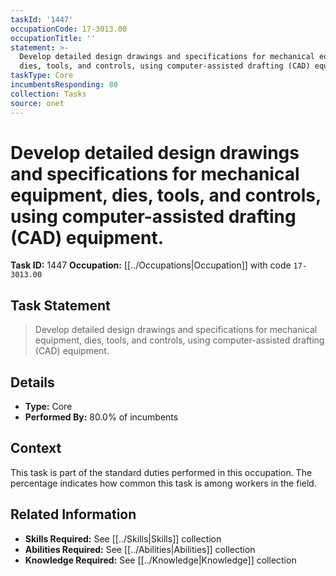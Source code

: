 ```yaml
---
taskId: '1447'
occupationCode: 17-3013.00
occupationTitle: ''
statement: >-
  Develop detailed design drawings and specifications for mechanical equipment,
  dies, tools, and controls, using computer-assisted drafting (CAD) equipment.
taskType: Core
incumbentsResponding: 80
collection: Tasks
source: onet
---
```

# Develop detailed design drawings and specifications for mechanical equipment, dies, tools, and controls, using computer-assisted drafting (CAD) equipment.

**Task ID:** 1447
**Occupation:** [[../Occupations|Occupation]] with code `17-3013.00`

## Task Statement

> Develop detailed design drawings and specifications for mechanical equipment, dies, tools, and controls, using computer-assisted drafting (CAD) equipment.

## Details

- **Type:** Core
- **Performed By:** 80.0% of incumbents

## Context

This task is part of the standard duties performed in this occupation. The percentage indicates how common this task is among workers in the field.

## Related Information

- **Skills Required:** See [[../Skills|Skills]] collection
- **Abilities Required:** See [[../Abilities|Abilities]] collection
- **Knowledge Required:** See [[../Knowledge|Knowledge]] collection
